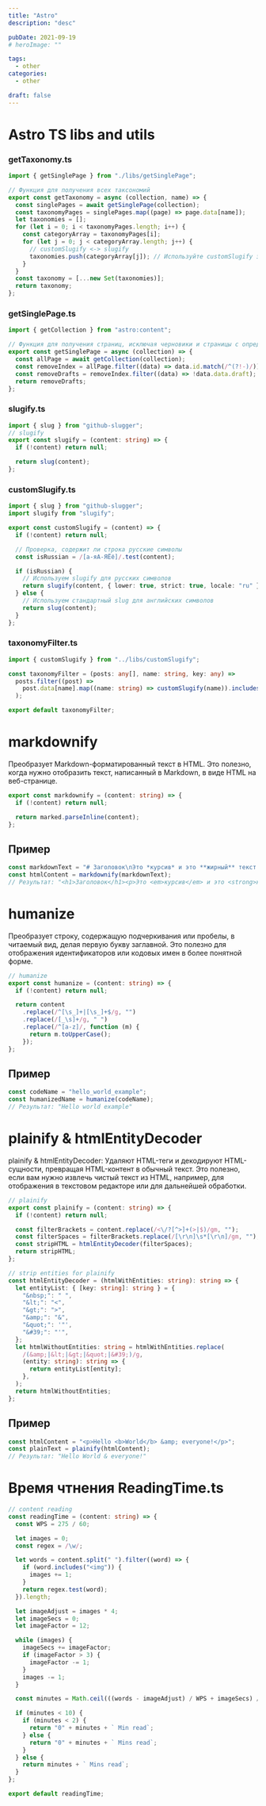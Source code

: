 ```yaml
---
title: "Astro"
description: "desc"

pubDate: 2021-09-19
# heroImage: ""

tags:
  - other
categories:
  - other

draft: false
---
```


# Astro TS libs and utils

### getTaxonomy.ts

```ts
import { getSinglePage } from "./libs/getSinglePage";

// Функция для получения всех таксономий
export const getTaxonomy = async (collection, name) => {
  const singlePages = await getSinglePage(collection);
  const taxonomyPages = singlePages.map((page) => page.data[name]);
  let taxonomies = [];
  for (let i = 0; i < taxonomyPages.length; i++) {
    const categoryArray = taxonomyPages[i];
    for (let j = 0; j < categoryArray.length; j++) {
      // customSlugify <-> slugify
      taxonomies.push(categoryArray[j]); // Используйте customSlugify здесь
    }
  }
  const taxonomy = [...new Set(taxonomies)];
  return taxonomy;
};
```

### getSinglePage.ts

```ts
import { getCollection } from "astro:content";

// Функция для получения страниц, исключая черновики и страницы с определенными ID
export const getSinglePage = async (collection) => {
  const allPage = await getCollection(collection);
  const removeIndex = allPage.filter((data) => data.id.match(/^(?!-)/));
  const removeDrafts = removeIndex.filter((data) => !data.data.draft);
  return removeDrafts;
};
```

### slugify.ts

```ts
import { slug } from "github-slugger";
// slugify
export const slugify = (content: string) => {
  if (!content) return null;

  return slug(content);
};
```

### customSlugify.ts

```ts
import { slug } from "github-slugger";
import slugify from "slugify";

export const customSlugify = (content) => {
  if (!content) return null;

  // Проверка, содержит ли строка русские символы
  const isRussian = /[а-яА-ЯЁё]/.test(content);

  if (isRussian) {
    // Используем slugify для русских символов
    return slugify(content, { lower: true, strict: true, locale: "ru" });
  } else {
    // Используем стандартный slug для английских символов
    return slug(content);
  }
};
```

### taxonomyFilter.ts

```ts
import { customSlugify } from "../libs/customSlugify";

const taxonomyFilter = (posts: any[], name: string, key: any) =>
  posts.filter((post) =>
    post.data[name].map((name: string) => customSlugify(name)).includes(key),
  );

export default taxonomyFilter;
```

# markdownify

Преобразует Markdown-форматированный текст в HTML. Это полезно, когда нужно отобразить текст, написанный в Markdown, в виде HTML на веб-странице.

```ts
export const markdownify = (content: string) => {
  if (!content) return null;

  return marked.parseInline(content);
};
```

## Пример

```js
const markdownText = "# Заголовок\nЭто *курсив* и это **жирный** текст.";
const htmlContent = markdownify(markdownText);
// Результат: "<h1>Заголовок</h1><p>Это <em>курсив</em> и это <strong>жирный</strong> текст.</p>"
```

# humanize

Преобразует строку, содержащую подчеркивания или пробелы, в читаемый вид, делая первую букву заглавной. Это полезно для отображения идентификаторов или кодовых имен в более понятной форме.

```ts
// humanize
export const humanize = (content: string) => {
  if (!content) return null;

  return content
    .replace(/^[\s_]+|[\s_]+$/g, "")
    .replace(/[_\s]+/g, " ")
    .replace(/^[a-z]/, function (m) {
      return m.toUpperCase();
    });
};
```

## Пример

```js
const codeName = "hello_world_example";
const humanizedName = humanize(codeName);
// Результат: "Hello world example"
```

# plainify & htmlEntityDecoder

plainify & htmlEntityDecoder: Удаляют HTML-теги и декодируют HTML-сущности, превращая HTML-контент в обычный текст. Это полезно, если вам нужно извлечь чистый текст из HTML, например, для отображения в текстовом редакторе или для дальнейшей обработки.

```ts
// plainify
export const plainify = (content: string) => {
  if (!content) return null;

  const filterBrackets = content.replace(/<\/?[^>]+(>|$)/gm, "");
  const filterSpaces = filterBrackets.replace(/[\r\n]\s*[\r\n]/gm, "");
  const stripHTML = htmlEntityDecoder(filterSpaces);
  return stripHTML;
};

// strip entities for plainify
const htmlEntityDecoder = (htmlWithEntities: string): string => {
  let entityList: { [key: string]: string } = {
    "&nbsp;": " ",
    "&lt;": "<",
    "&gt;": ">",
    "&amp;": "&",
    "&quot;": '"',
    "&#39;": "'",
  };
  let htmlWithoutEntities: string = htmlWithEntities.replace(
    /(&amp;|&lt;|&gt;|&quot;|&#39;)/g,
    (entity: string): string => {
      return entityList[entity];
    },
  );
  return htmlWithoutEntities;
};
```

## Пример

```js
const htmlContent = "<p>Hello <b>World</b> &amp; everyone!</p>";
const plainText = plainify(htmlContent);
// Результат: "Hello World & everyone!"
```

# Время чтнения ReadingTime.ts

```ts
// content reading
const readingTime = (content: string) => {
  const WPS = 275 / 60;

  let images = 0;
  const regex = /\w/;

  let words = content.split(" ").filter((word) => {
    if (word.includes("<img")) {
      images += 1;
    }
    return regex.test(word);
  }).length;

  let imageAdjust = images * 4;
  let imageSecs = 0;
  let imageFactor = 12;

  while (images) {
    imageSecs += imageFactor;
    if (imageFactor > 3) {
      imageFactor -= 1;
    }
    images -= 1;
  }

  const minutes = Math.ceil(((words - imageAdjust) / WPS + imageSecs) / 60);

  if (minutes < 10) {
    if (minutes < 2) {
      return "0" + minutes + ` Min read`;
    } else {
      return "0" + minutes + ` Mins read`;
    }
  } else {
    return minutes + ` Mins read`;
  }
};

export default readingTime;
```
